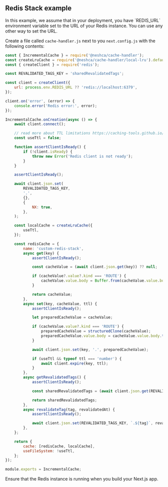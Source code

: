 
## Redis Stack example

<Callout type="info">
    In this example, we assume that in your deployment, you have `REDIS_URL` environment variable set to the URL of your
    Redis instance. You can use any other way to set the URL.
</Callout>

Create a file called `cache-handler.js` next to you `next.config.js` with the following contents:

```js filename="cache-handler.js" copy
const { IncrementalCache } = require('@neshca/cache-handler');
const createLruCache = require('@neshca/cache-handler/local-lru').default;
const { createClient } = require('redis');

const REVALIDATED_TAGS_KEY = 'sharedRevalidatedTags';

const client = createClient({
    url: process.env.REDIS_URL ?? 'redis://localhost:6379',
});

client.on('error', (error) => {
    console.error('Redis error:', error);
});

IncrementalCache.onCreation(async () => {
    await client.connect();

    // read more about TTL limitations https://caching-tools.github.io/next-shared-cache/configuration/ttl
    const useTtl = false;

    function assertClientIsReady() {
        if (!client.isReady) {
            throw new Error('Redis client is not ready');
        }
    }

    assertClientIsReady();

    await client.json.set(
        REVALIDATED_TAGS_KEY,
        '.',
        {},
        {
            NX: true,
        },
    );

    const localCache = createLruCache({
        useTtl,
    });

    const redisCache = {
        name: 'custom-redis-stack',
        async get(key) {
            assertClientIsReady();

            const cacheValue = (await client.json.get(key)) ?? null;

            if (cacheValue?.value?.kind === 'ROUTE') {
                cacheValue.value.body = Buffer.from(cacheValue.value.body, 'base64');
            }

            return cacheValue;
        },
        async set(key, cacheValue, ttl) {
            assertClientIsReady();

            let preparedCacheValue = cacheValue;

            if (cacheValue.value?.kind === 'ROUTE') {
                preparedCacheValue = structuredClone(cacheValue);
                preparedCacheValue.value.body = cacheValue.value.body.toString('base64');
            }

            await client.json.set(key, '.', preparedCacheValue);

            if (useTtl && typeof ttl === 'number') {
                await client.expire(key, ttl);
            }
        },
        async getRevalidatedTags() {
            assertClientIsReady();

            const sharedRevalidatedTags = (await client.json.get(REVALIDATED_TAGS_KEY)) ?? undefined;

            return sharedRevalidatedTags;
        },
        async revalidateTag(tag, revalidatedAt) {
            assertClientIsReady();

            await client.json.set(REVALIDATED_TAGS_KEY, `.${tag}`, revalidatedAt);
        },
    };

    return {
        cache: [redisCache, localCache],
        useFileSystem: !useTtl,
    };
});

module.exports = IncrementalCache;
```

<Callout type="info">Ensure that the Redis instance is running when you build your Next.js app.</Callout>
